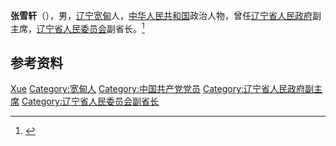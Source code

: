 '''张雪轩'''（{{bd|1907年||1963年|}}），男，[[辽宁|辽宁]][[宽甸|宽甸]]人，[[中华人民共和国|中华人民共和国]]政治人物，曾任[[辽宁省人民政府|辽宁省人民政府]]副主席，[[辽宁省人民委员会|辽宁省人民委员会]]副省长。<ref>{{Cite book|title=中华人民共和国职官志|author=何虎生, 李耀东, 向常福主编|publisher=中国社会出版社|year=2003|isbn=9787800883934|location=北京|pages=}}</ref>

== 参考资料 ==
{{reflist}}

{{中国人物小作品}}

{{Authority control}}
{{DEFAULTSORT:Zhang张}}
[[Category:张姓|Xue]]
[[Category:宽甸人|Category:宽甸人]]
[[Category:中国共产党党员|Category:中国共产党党员]]
[[Category:辽宁省人民政府副主席|Category:辽宁省人民政府副主席]]
[[Category:辽宁省人民委员会副省长|Category:辽宁省人民委员会副省长]]